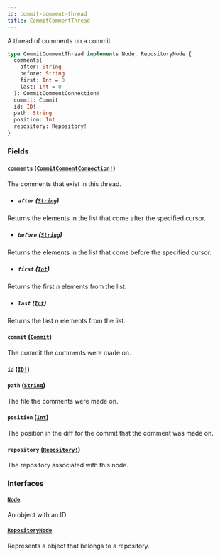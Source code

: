 ```yaml
---
id: commit-comment-thread
title: CommitCommentThread
---
```


A thread of comments on a commit.

```graphql
type CommitCommentThread implements Node, RepositoryNode {
  comments(
    after: String
    before: String
    first: Int = 0
    last: Int = 0
  ): CommitCommentConnection!
  commit: Commit
  id: ID!
  path: String
  position: Int
  repository: Repository!
}
```

### Fields

#### `comments` ([`CommitCommentConnection!`](/docs/api/objects/commit-comment-connection))

The comments that exist in this thread.

- ##### `after` ([`String`](/docs/api/scalars/string))

Returns the elements in the list that come after the specified cursor.

- ##### `before` ([`String`](/docs/api/scalars/string))

Returns the elements in the list that come before the specified cursor.

- ##### `first` ([`Int`](/docs/api/scalars/int))

Returns the first _n_ elements from the list.

- ##### `last` ([`Int`](/docs/api/scalars/int))

Returns the last _n_ elements from the list.

#### `commit` ([`Commit`](/docs/api/objects/commit))

The commit the comments were made on.

#### `id` ([`ID!`](/docs/api/scalars/id))

#### `path` ([`String`](/docs/api/scalars/string))

The file the comments were made on.

#### `position` ([`Int`](/docs/api/scalars/int))

The position in the diff for the commit that the comment was made on.

#### `repository` ([`Repository!`](/docs/api/objects/repository))

The repository associated with this node.

### Interfaces

#### [`Node`](/docs/api/interfaces/node)

An object with an ID.

#### [`RepositoryNode`](/docs/api/interfaces/repository-node)

Represents a object that belongs to a repository.
